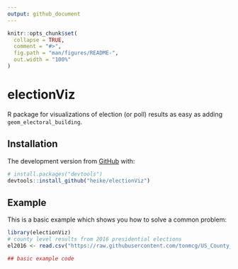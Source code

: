 ```yaml
---
output: github_document
---
```


<!-- README.md is generated from README.Rmd. Please edit that file -->



```r
knitr::opts_chunk$set(
  collapse = TRUE,
  comment = "#>",
  fig.path = "man/figures/README-",
  out.width = "100%"
)
```

# electionViz

<!-- badges: start -->
<!-- badges: end -->

R package for visualizations of election (or poll) results as easy as adding `geom_electoral_building`.

## Installation

The development version from [GitHub](https://github.com/) with:

``` r
# install.packages("devtools")
devtools::install_github("heike/electionViz")
```
## Example

This is a basic example which shows you how to solve a common problem:

```r
library(electionViz)
# county level results from 2016 presidential elections
el2016 <- read.csv("https://raw.githubusercontent.com/tonmcg/US_County_Level_Election_Results_08-16/master/2016_US_County_Level_Presidential_Results.csv") 

## basic example code
```


